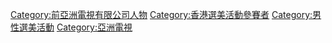 {{Catnav|頁面分類|...|競賽|選美活動|香港選美活動參賽者}}
{{Catnav|頁面分類|...|香港電視台|亞洲電視}}
{{Catmore|亞洲先生競選}}

[[Category:前亞洲電視有限公司人物|Category:前亞洲電視有限公司人物]]
[[Category:香港選美活動參賽者|Category:香港選美活動參賽者]]
[[Category:男性選美活動|Category:男性選美活動]]
[[Category:亞洲電視|Category:亞洲電視]]